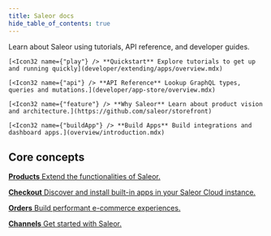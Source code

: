 ```yaml
---
title: Saleor docs
hide_table_of_contents: true
---
```



<Tiles />

Learn about Saleor using tutorials, API reference, and developer guides.

<CardGrid>

    [<Icon32 name={"play"} /> **Quickstart** Explore tutorials to get up and running quickly](developer/extending/apps/overview.mdx)

    [<Icon32 name={"api"} /> **API Reference** Lookup GraphQL types, queries and mutations.](developer/app-store/overview.mdx)

    [<Icon32 name={"feature"} /> **Why Saleor** Learn about product vision and architecture.](https://github.com/saleor/storefront)

    [<Icon32 name={"buildApp"} /> **Build Apps** Build integrations and dashboard apps.](overview/introduction.mdx)

</CardGrid>

## Core concepts

[ **Products** Extend the functionalities of Saleor.](developer/extending/apps/overview.mdx)

[**Checkout** Discover and install built-in apps in your Saleor Cloud instance.](developer/app-store/overview.mdx)

[**Orders** Build performant e-commerce experiences.](https://github.com/saleor/storefront)

[**Channels** Get started with Saleor.](overview/introduction.mdx)
